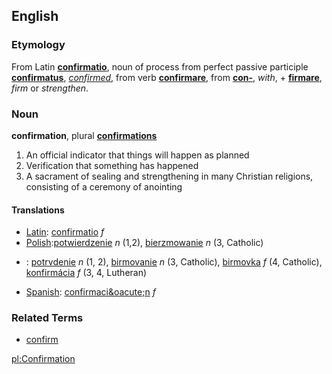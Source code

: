 ==English==

===Etymology===
From Latin '''[[confirmatio]]''', noun of process from perfect passive participle '''[[confirmatus]]''', ''[[confirmed]]'', from verb '''[[confirmare]]''', from '''[[con-]]''', ''with'', + '''[[firmare]]''', ''firm'' or ''strengthen''.

===Noun===
'''confirmation''', plural '''[[confirmations]]'''

# An official indicator that things will happen as planned
# Verification that something has happened
# A sacrament of sealing and strengthening in many Christian religions, consisting of a ceremony of anointing
<!-- a sacrament IS a ceremony--no need for two definitions -->


====Translations====
*[[Latin]]: [[confirmatio]] ''f''
*[[Polish]]:[[potwierdzenie]] ''n'' (1,2), [[bierzmowanie]] ''n'' (3, Catholic)
*{{sk}}: [[potrvdenie]] ''n'' (1, 2), [[birmovanie]] ''n'' (3, Catholic), [[birmovka]] ''f'' (4, Catholic), [[konfirmácia]] ''f'' (3, 4, Lutheran)
*[[Spanish]]: [[confirmaci&oacute;n]] ''f''

===Related Terms===
*[[confirm]]

[[pl:Confirmation]]